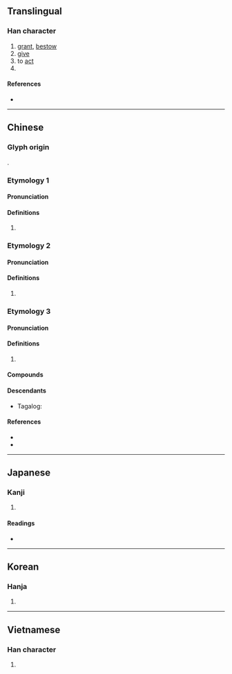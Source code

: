 {{character info/new}}
==Translingual==

===Han character===
{{Han char|rn=70|rad=方|as=05|sn=9|four=08212|canj=YSOPD|ids=⿰方⿱𠂉也}}

# [[grant]], [[bestow]]
# [[give]]
# to [[act]]
# {{surname|lang=zh}}

====References====
* {{Han ref|kx=0482.010|dkj=13629|dj=0843.100|hdz=32176.060|uh=65BD|ud=26045|bh=AC49|bd=44105}}

----

==Chinese==

===Glyph origin===
{{Han etym}}
{{Han compound|㫃|也|c1=s|c2=p|ls=psc}}.

===Etymology 1===
{{zh-forms}}

====Pronunciation====
{{zh-pron
|m=shī
|c=si1
|h=pfs=sṳ̂
|mn=si/tw,xm,zz:sì/tw,xm,zz:soa
|mn_note=si/sì - literary; soa - vernacular
|mc=y
|oc=y
|cat=
}}

====Definitions====
{{zh-hanzi}}

# {{rfdef|zh}}

===Etymology 2===
{{zh-forms}}

====Pronunciation====
{{zh-pron
|m=yí
|c=
|dial=n
|cat=
}}

====Definitions====
{{zh-hanzi}}

# {{rfdef|zh}}

===Etymology 3===
{{zh-forms}}

====Pronunciation====
{{zh-pron
|m=yì
|c=ji6
|dial=n
|cat=
}}

====Definitions====
{{zh-hanzi}}

# {{rfdef|zh}}

====Compounds====
{{zh-der|不施脂粉|付諸實施|佈施|便宜施行|倒行逆施|傅粉施朱|先施|公共設施|剿撫兼施|勦撫兼施|博施濟眾|唐突西施|噴施|因應措施|因材施教|報施|好善樂施|好施小惠|好施樂善|威德兼施|守約施博|富而好施|實施|布德施仁|布德施惠|布施|床上施床|惠施|惠施五車|戚施|抹粉施脂|措施|撒施|故技重施|敷施|施不望報|施丹傅粉|施主|施予|施仁布德|施仁布恩|施仁布澤|施令|施公案|施加|施助|施勞|施壓|施威|施子安|施展|施工|施恩|施恩布德|施惠|施捨|施放|施政|施教|施施|施暴|施朱傅粉|施為|施琅|施用|施禮|施而不費|施耐庵|施肥|施與|施舍|施虐|施行|施行細則|施衿結褵|施診|施謀用智|施謀用計|施謀設計|施逞|施醫|施釉|施食|施齋|東施效顰|條施|樂善好施|樂施|檀施|毛施淑姿|法外施仁|法外施恩|法施|無技可施|無法可施|無計可施|環施|略施小技|略施小計|略施薄懲|病西施|發政施仁|發號施令|神施鬼設|祭東施娘|穴施|籧篨戚施|聊施小計|脣若施脂|葉面施肥|蒲鞭不施|西施|西施捧心|西施舌|西施顰眉|計無所施|設施|豆腐西施|軍事設施|軟硬兼施|輕財好施|辟歷施鞭|逆行倒施|遣施|難施面目|雨施|雲行雨施|首施|首施兩端}}

====Descendants====
* {{qualifier|Hokkien dialect}} Tagalog: {{l|tl|See}}

====References====
* {{R:yue:Hanzi}}
* {{thcwd|5009}}

----

==Japanese==

===Kanji===
{{ja-kanji|grade=c|rs=方05}}

# {{defn|lang=ja|sort=方05}}

====Readings====
* {{ja-readings|goon=い, せ|kanon=い, し|kun=ほどこ-す, し-く}}

----

==Korean==

===Hanja===
{{ko-hanja|hangeul=[[시]], [[이]]|eumhun=|rv=si, i|mr=si, i|y=si, i}}

# {{defn|lang=ko|sort=方05}}

----

==Vietnamese==

===Han character===
{{vi-hantu|[[thi]], [[the]], [[thè]], [[thí]], [[thỉ]], [[thị]], [[thia]]|rs=方05}}

# {{defn|lang=vi|sort=方05}}